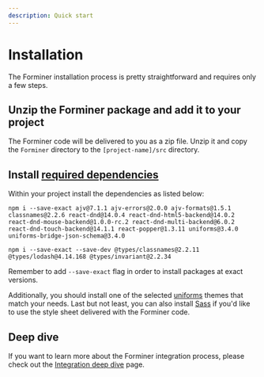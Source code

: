 ```yaml
---
description: Quick start
---
```


# Installation

The Forminer installation process is pretty straightforward and requires only a few steps.

## Unzip the Forminer package and add it to your project

The Forminer code will be delivered to you as a zip file. Unzip it and copy the `Forminer` directory to the `[project-name]/src` directory.

## Install [required dependencies](technical-requirements.mdx#dependencies)

Within your project install the dependencies as listed below:

```shell
npm i --save-exact ajv@7.1.1 ajv-errors@2.0.0 ajv-formats@1.5.1 classnames@2.2.6 react-dnd@14.0.4 react-dnd-html5-backend@14.0.2 react-dnd-mouse-backend@1.0.0-rc.2 react-dnd-multi-backend@6.0.2 react-dnd-touch-backend@14.1.1 react-popper@1.3.11 uniforms@3.4.0 uniforms-bridge-json-schema@3.4.0

npm i --save-exact --save-dev @types/classnames@2.2.11 @types/lodash@4.14.168 @types/invariant@2.2.34
```
Remember to add `--save-exact` flag in order to install packages at exact versions.


Additionally, you should install one of the selected [uniforms](https://uniforms.tools/) themes that match your needs.
 Last but not least, you can also install [Sass](https://www.npmjs.com/package/sass) if you'd like to use the style sheet delivered with the Forminer code.

## Deep dive

If you want to learn more about the Forminer integration process, please check out the [Integration deep dive](integration.mdx) page.
